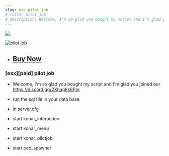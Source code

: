 ```yaml
---
slug: esx_pilot_job
# title: pilot job
# description: Welcome, I'm so glad you bought my script and I'm glad you joined our discord https://discord.gg/Q6VpZTueKF
---
```


![](https://media.discordapp.net/attachments/923389102890549278/1153444754151972965/pilot_job.png?width=960&height=540)


[![pilot job](https://markdown-videos-api.jorgenkh.no/url?url=https%3A%2F%2Fyoutu.be%2F8aZu5Bp69Mo)](https://youtu.be/8aZu5Bp69Mo)


* ## <a href="https://egyptstudio.tebex.io/package/5350871" target="_blank">Buy Now</a>

### [esx][paid] pilot job
* Welcome, I'm so glad you bought my script and I'm glad you joined our https://discord.gg/2Xhag8k8Pm

* run the sql file in your data base
* in server.cfg
* start konar_interaction
* start konar_menu
* start konar_pilotjob
* start ped_spawner
